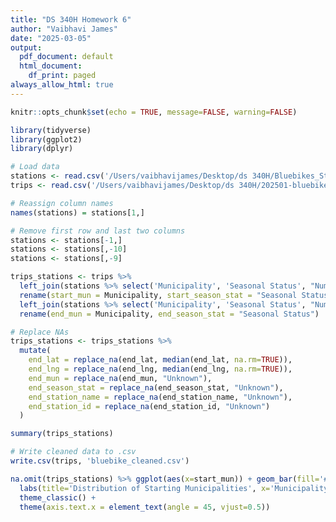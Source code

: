 ```yaml
---
title: "DS 340H Homework 6"
author: "Vaibhavi James"
date: "2025-03-05"
output:
  pdf_document: default
  html_document:
    df_print: paged
always_allow_html: true
---
```


```r
knitr::opts_chunk$set(echo = TRUE, message=FALSE, warning=FALSE)

library(tidyverse)
library(ggplot2)
library(dplyr)
```


```r
# Load data
stations <- read.csv('/Users/vaibhavijames/Desktop/ds 340H/Bluebikes_Station_List.csv')
trips <- read.csv('/Users/vaibhavijames/Desktop/ds 340H/202501-bluebikes-tripdata.csv')

# Reassign column names
names(stations) = stations[1,]

# Remove first row and last two columns
stations <- stations[-1,]
stations <- stations[,-10]
stations <- stations[,-9]

trips_stations <- trips %>% 
  left_join(stations %>% select('Municipality', 'Seasonal Status', "Number"), by = c("start_station_id" = "Number")) %>%
  rename(start_mun = Municipality, start_season_stat = "Seasonal Status") %>% 
  left_join(stations %>% select('Municipality', 'Seasonal Status', "Number"), by = c("end_station_id" = "Number")) %>%
  rename(end_mun = Municipality, end_season_stat = "Seasonal Status")

# Replace NAs  
trips_stations <- trips_stations %>% 
  mutate(
    end_lat = replace_na(end_lat, median(end_lat, na.rm=TRUE)),
    end_lng = replace_na(end_lng, median(end_lng, na.rm=TRUE)),
    end_mun = replace_na(end_mun, "Unknown"),
    end_season_stat = replace_na(end_season_stat, "Unknown"),
    end_station_name = replace_na(end_station_name, "Unknown"),
    end_station_id = replace_na(end_station_id, "Unknown")
  )

summary(trips_stations)

# Write cleaned data to .csv
write.csv(trips, 'bluebike_cleaned.csv')
```

```r
na.omit(trips_stations) %>% ggplot(aes(x=start_mun)) + geom_bar(fill='#FFCAEA') +
  labs(title='Distribution of Starting Municipalities', x='Municipality', y='Count') +
  theme_classic() +
  theme(axis.text.x = element_text(angle = 45, vjust=0.5))


```